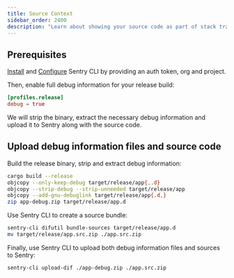 ```yaml
---
title: Source Context
sidebar_order: 2400
description: "Learn about showing your source code as part of stack traces."
---
```


## Prerequisites

[Install](/cli/installation/) and [Configure](/cli/configuration/) Sentry CLI by providing an auth token, org and project.

Then, enable full debug information for your release build:
```toml {filename:Cargo.toml}
[profiles.release]
debug = true
```

We will strip the binary, extract the necessary debug information and upload it to Sentry along with the source code.

## Upload debug information files and source code

Build the release binary, strip and extract debug information:
```bash
cargo build --release
objcopy --only-keep-debug target/release/app{,.d}
objcopy --strip-debug --strip-unneeded target/release/app
objcopy --add-gnu-debuglink target/release/app{.d,}
zip app-debug.zip target/release/app.d
```

Use Sentry CLI to create a source bundle:

```bash
sentry-cli difutil bundle-sources target/release/app.d
mv target/release/app.src.zip ./app.src.zip
```

Finally, use Sentry CLI to upload both debug information files and sources to Sentry:
```bash
sentry-cli upload-dif ./app-debug.zip ./app.src.zip
```
